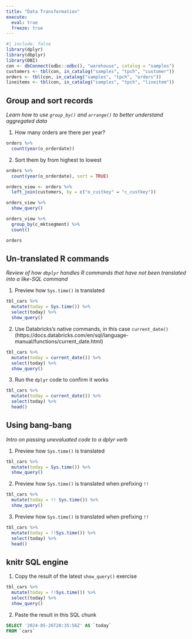 ```yaml
---
title: "Data Transformation"
execute: 
  eval: true
  freeze: true
---
```



```r
#| include: false
library(dplyr)
library(dbplyr)
library(DBI)
con <- dbConnect(odbc::odbc(), "warehouse", catalog = "samples")
customers <- tbl(con, in_catalog("samples", "tpch", "customer"))
orders <- tbl(con, in_catalog("samples", "tpch", "orders"))
lineitems <- tbl(con, in_catalog("samples", "tpch", "lineitem"))
```

## Group and sort records
*Learn how to use `group_by()` and `arrange()` to better understand aggregated data*

1. How many orders are there per year?
```r
orders %>% 
  count(year(o_orderdate))
```

2. Sort them by from highest to lowest 
```r
orders %>% 
  count(year(o_orderdate), sort = TRUE)
```


```r
orders_view <- orders %>% 
  left_join(customers, by = c("o_custkey" = "c_custkey"))
```

```r
orders_view %>% 
  show_query()
```
```r
orders_view %>% 
  group_by(c_mktsegment) %>% 
  count()
```
```r
orders
```




## Un-translated R commands
*Review of how `dbplyr` handles R commands that have not been translated into a like-SQL command*

1. Preview how `Sys.time()` is translated
```r
tbl_cars %>%
  mutate(today = Sys.time()) %>%
  select(today) %>% 
  show_query()
```

2. Use Databricks's native commands, in this case `current_date()` 
(https://docs.databricks.com/en/sql/language-manual/functions/current_date.html)
```r
tbl_cars %>%
  mutate(today = current_date()) %>%
  select(today) %>% 
  show_query()
```

3. Run the `dplyr` code to confirm it works
```r
tbl_cars %>%
  mutate(today = current_date()) %>%
  select(today) %>%
  head()
```

## Using bang-bang
*Intro on passing unevaluated code to a dplyr verb*

1. Preview how `Sys.time()` is translated
```r
tbl_cars %>%
  mutate(today = Sys.time()) %>%
  show_query()
```

2. Preview how `Sys.time()` is translated when prefixing `!!`
```r
tbl_cars %>%
  mutate(today = !! Sys.time()) %>%
  show_query()
```

3. Preview how `Sys.time()` is translated when prefixing `!!`
```r
tbl_cars %>%
  mutate(today = !!Sys.time()) %>%
  select(today) %>%
  head()
```

## knitr SQL engine

1. Copy the result of the latest `show_query()` exercise
```r
tbl_cars %>%
  mutate(today = !!Sys.time()) %>%
  select(today) %>% 
  show_query()
```

2. Paste the result in this SQL chunk
```sql
SELECT '2024-05-26T20:35:56Z' AS `today`
FROM `cars`
```

